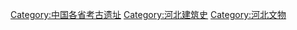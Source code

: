 [[Category:中国各省考古遗址|Category:中国各省考古遗址]]
[[Category:河北建筑史|Category:河北建筑史]]
[[Category:河北文物|Category:河北文物]]